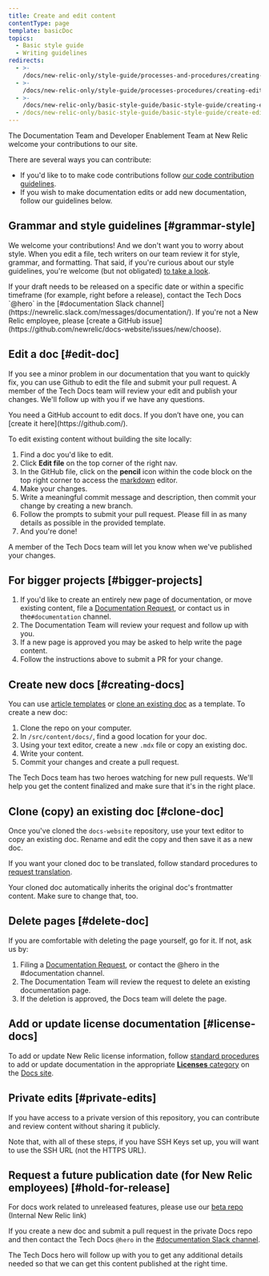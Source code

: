 ```yaml
---
title: Create and edit content
contentType: page
template: basicDoc
topics:
  - Basic style guide
  - Writing guidelines
redirects:
  - >-
    /docs/new-relic-only/style-guide/processes-and-procedures/creating-and-editing-content
  - >-
    /docs/new-relic-only/style-guide/processes-procedures/creating-editing-content
  - >-
    /docs/new-relic-only/basic-style-guide/basic-style-guide/creating-editing-content
  - /docs/new-relic-only/basic-style-guide/basic-style-guide/create-edit-content
---
```


The Documentation Team and Developer Enablement Team at New Relic welcome your contributions to our site.

There are several ways you can contribute:

- If you'd like to to make code contributions follow [our code contribution guidelines](https://github.com/newrelic/docs-website/blob/develop/CONTRIBUTING.md).
- If you wish to make documentation edits or add new
  documentation, follow our guidelines below.

## Grammar and style guidelines [#grammar-style]

We welcome your contributions! And we don't want you to worry about style. When you edit a file, tech writers on our team review it for style, grammar, and formatting. That said, if you're curious about our style guidelines, you're welcome (but not obligated) [to take a look](/docs/style-guide/get-started/introduction-style-guide/).

<Callout variant="important">
  If your draft needs to be released on a specific date or within a specific
  timeframe (for example, right before a release), contact the Tech Docs `@hero`
  in the [#documentation Slack
  channel](https://newrelic.slack.com/messages/documentation/). If you're not a
  New Relic employee, please [create a GitHub
  issue](https://github.com/newrelic/docs-website/issues/new/choose).
</Callout>

## Edit a doc [#edit-doc]

If you see a minor problem in our documentation that you want to quickly fix, you can use Github to edit the file and submit your pull request. A member of the Tech Docs team will review your edit and publish your changes. We'll follow up with you if we have any questions.

<Callout variant="important">
  You need a GitHub account to edit docs. If you don’t have one, you can [create
  it here](https://github.com/).
</Callout>

To edit existing content without building the site locally:

1. Find a doc you'd like to edit.
2. Click **Edit file** on the top corner of the right nav.
3. In the GitHub file, click on the **pencil** icon within the code block on the top right corner to access the [markdown](https://en.wikipedia.org/wiki/Markdown) editor.
4. Make your changes.
5. Write a meaningful commit message and description, then commit your change by creating a new branch.
6. Follow the prompts to submit your pull request. Please fill in as many details as possible in the provided template.
7. And you're done!

A member of the Tech Docs team will let you know when we've published your changes.

## For bigger projects [#bigger-projects]

1. If you'd like to create an entirely new page of documentation, or move existing content, file a [Documentation Request](https://github.com/newrelic/docs-website/issues/new/choose), or contact us in the`#documentation` channel.
2. The Documentation Team will review your request and follow up with you.
3. If a new page is approved you may be asked to help write the page content.
4. Follow the instructions above to submit a PR for your change.

## Create new docs [#creating-docs]

You can use [article templates](/docs/style-guide/article-templates) or [clone an existing doc](#clone-doc) as a template. To create a new doc:

1. Clone the repo on your computer.
2. In `/src/content/docs/`, find a good location for your doc.
3. Using your text editor, create a new `.mdx` file or copy an existing doc.
4. Write your content.
5. Commit your changes and create a pull request.

The Tech Docs team has two heroes watching for new pull requests. We'll help you get the content finalized and make sure that it's in the right place.

## Clone (copy) an existing doc [#clone-doc]

Once you've cloned the `docs-website` repository, use your text editor to copy an existing doc. Rename and edit the copy and then save it as a new doc.

If you want your cloned doc to be translated, follow standard procedures to [request translation](/docs/style-guide/writing-guidelines/docs-translation#request-translation).

Your cloned doc automatically inherits the original doc's frontmatter content. Make sure to change that, too.

## Delete pages [#delete-doc]

If you are comfortable with deleting the page yourself, go for it. If not, ask us by:

1. Filing a [Documentation Request](https://github.com/newrelic/docs-website/issues/new/choose), or contact the @hero in the #documentation channel.
2. The Documentation Team will review the request to delete an existing documentation page.
3. If the deletion is approved, the Docs team will delete the page.

## Add or update license documentation [#license-docs]

To add or update New Relic license information, follow [standard procedures](#editing-workflow) to add or update documentation in the appropriate [**Licenses** category](/docs/licenses) on the [Docs site](https://docs.newrelic.com).

## Private edits [#private-edits]

If you have access to a private version of this repository, you can contribute and review content without sharing it publicly.

Note that, with all of these steps, if you have SSH Keys set up, you will want to use the SSH URL (not the HTTPS URL).

## Request a future publication date (for New Relic employees) [#hold-for-release]

For docs work related to unreleased features, please use our [beta repo](https://github.com/newrelic/beta-docs-site) (Internal New Relic link)

If you create a new doc and submit a pull request in the private Docs repo and then contact the Tech Docs `@hero` in the [#documentation Slack channel](https://newrelic.slack.com/messages/documentation/).

The Tech Docs hero will follow up with you to get any additional details needed so that we can get this content published at the right time.
